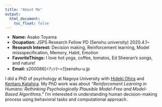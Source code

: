 ```yaml
---
title: "About Me"
output:
  html_document:
    toc_float: false
---
```


- __Name:__ Asako Toyama
- __Ocupation:__ JSPS Research Fellow PD (Senshu university) 2020.4.1~
- __Research Interest:__ Decision making, Reinforcement learning, Model missspecification, Memory, Habit, Emotion
- __FavoriteThings:__ I love hot yoga, coffee, tomatos, Ed Sheeran's songs, and nature!
- __Email:__ s200086[=ｱｯﾄﾏｰ=ｸ]senshu-u.jp
    

    
I did a PhD of psychology at Nagoya University with [Hideki Ohira](https://scholar.google.com/citations?user=E7yKMWUAAAAJ&hl=ja) and [Kentaro Katahira](https://sites.google.com/site/nagoyacbslab/). 
My PhD work was about _"Reinforcement Learning in Humans: Rethinking Psychologically Plausible Model-Free and Model-Based Algorithms."_ I'm interested in understanding human decision-making process using behavioral tasks and computational approach.
